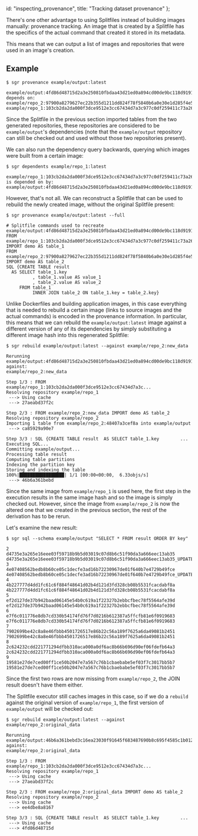   id: "inspecting_provenance",
  title: "Tracking dataset provenance"
};

There's one other advantage to using Splitfiles instead of building
images manually: provenance tracking. An image that is created by a
Splitfile has the specifics of the actual command that created it stored
in its metadata.

This means that we can output a list of images and repositories that
were used in an image's creation.

## Example

```shell-session
$ sgr provenance example/output:latest

example/output:4fd86d48715d2a3e250810fbdaa43d21ed0a894cd00de9bc118d9191e6294741 depends on:
example/repo_2:97900a8279627ec22b355d1211dd824f78f5840b6a0e30e1d285f4e5c6120016
example/repo_1:103cb2da2da000f3dce9512e3cc67434d7a3c977c0df259411c73a2687244706
```

Since the Splitfile in the previous section imported tables from the two
generated repositories, these repositories are considered to be
`example/output`'s dependencies (note that the `example/output`
repository can still be checked out and used without those two
repositories present).

We can also run the dependency query backwards, querying which images were built from
a certain image:

```shell-session
$ sgr dependents example/repo_1:latest

example/repo_1:103cb2da2da000f3dce9512e3cc67434d7a3c977c0df259411c73a2687244706 is depended on by:
example/output:4fd86d48715d2a3e250810fbdaa43d21ed0a894cd00de9bc118d9191e6294741
```

However, that's not all. We can reconstruct a Splitfile that can be
used to rebuild the newly created image, without the original Splitfile
present:

```shell-session
$ sgr provenance example/output:latest --full

# Splitfile commands used to recreate example/output:4fd86d48715d2a3e250810fbdaa43d21ed0a894cd00de9bc118d9191e6294741
FROM example/repo_1:103cb2da2da000f3dce9512e3cc67434d7a3c977c0df259411c73a2687244706 IMPORT demo AS table_1
FROM example/repo_2:97900a8279627ec22b355d1211dd824f78f5840b6a0e30e1d285f4e5c6120016 IMPORT demo AS table_2
SQL {CREATE TABLE result
  AS SELECT table_1.key
          , table_1.value AS value_1
          , table_2.value AS value_2
     FROM table_1
          INNER JOIN table_2 ON table_1.key = table_2.key}
```

Unlike Dockerfiles and building application images, in this case
everything that is needed to rebuild a certain image (links to source
images and the actual commands) is encoded in the provenance
information. In particular, this means that we can rebuild the
`example/output:latest` image against a different version of any of its
dependencies by simply substituting a different image hash into this
regenerated Splitfile:

```shell-session
$ sgr rebuild example/output:latest --against example/repo_2:new_data

Rerunning example/output:4fd86d48715d2a3e250810fbdaa43d21ed0a894cd00de9bc118d9191e6294741 against:
example/repo_2:new_data

Step 1/3 : FROM example/repo_1:103cb2da2da000f3dce9512e3cc67434d7a3c...
Resolving repository example/repo_1
 ---> Using cache
 ---> 27aeabd37f2c

Step 2/3 : FROM example/repo_2:new_data IMPORT demo AS table_2
Resolving repository example/repo_2
Importing 1 table from example/repo_2:48407a3cef8a into example/output
 ---> ca85929a90e7

Step 3/3 : SQL {CREATE TABLE result  AS SELECT table_1.key        ...
Executing SQL...
Committing example/output...
Processing table result
Computing table partitions
Indexing the partition key
Storing and indexing the table
100%|█████████████████| 1/1 [00:00<00:00,  6.33objs/s]
 ---> 46b6a361bebd
```

Since the same image from `example/repo_1` is used here, the first step
in the execution results in the same image hash and so the image is
simply checked out. However, since the image from `example/repo_2` is
now the altered one that we created in the previous section, the rest of
the derivation has to be rerun.

Let's examine the new result:

```shell-session
$ sgr sql --schema example/output "SELECT * FROM result ORDER BY key"

2       d4735e3a265e16eee03f59718b9b5d03019c07d8b6c51f90da3a666eec13ab35        d4735e3a265e16eee03f59718b9b5d03019c07d8b6c51f90da3a666eec13ab35_UPDATED
3       4e07408562bedb8b60ce05c1decfe3ad16b72230967de01f640b7e4729b49fce        4e07408562bedb8b60ce05c1decfe3ad16b72230967de01f640b7e4729b49fce_UPDATED
4       4b227777d4dd1fc61c6f884f48641d02b4d121d3fd328cb08b5531fcacdabf8a        4b227777d4dd1fc61c6f884f48641d02b4d121d3fd328cb08b5531fcacdabf8a
5       ef2d127de37b942baad06145e54b0c619a1f22327b2ebbcfbec78f5564afe39d        ef2d127de37b942baad06145e54b0c619a1f22327b2ebbcfbec78f5564afe39d
6       e7f6c011776e8db7cd330b54174fd76f7d0216b612387a5ffcfb81e6f0919683        e7f6c011776e8db7cd330b54174fd76f7d0216b612387a5ffcfb81e6f0919683
7       7902699be42c8a8e46fbbb4501726517e86b22c56a189f7625a6da49081b2451        7902699be42c8a8e46fbbb4501726517e86b22c56a189f7625a6da49081b2451
8       2c624232cdd221771294dfbb310aca000a0df6ac8b66b696d90ef06fdefb64a3        2c624232cdd221771294dfbb310aca000a0df6ac8b66b696d90ef06fdefb64a3
9       19581e27de7ced00ff1ce50b2047e7a567c76b1cbaebabe5ef03f7c3017bb5b7        19581e27de7ced00ff1ce50b2047e7a567c76b1cbaebabe5ef03f7c3017bb5b7
```

Since the first two rows are now missing from `example/repo_2`, the JOIN
result doesn't have them either.

The Splitfile executor still caches images in this case, so if we do a `rebuild` against
the original version of `example/repo_1`, the first version of
`example/output` will be checked out:

```shell-session
$ sgr rebuild example/output:latest --against example/repo_2:original_data

Rerunning example/output:46b6a361bebd3c16ea23030f91645f683487690b8c695f4585c1b01238ec1d1d against:
example/repo_2:original_data

Step 1/3 : FROM example/repo_1:103cb2da2da000f3dce9512e3cc67434d7a3c...
Resolving repository example/repo_1
 ---> Using cache
 ---> 27aeabd37f2c

Step 2/3 : FROM example/repo_2:original_data IMPORT demo AS table_2
Resolving repository example/repo_2
 ---> Using cache
 ---> ee4dbe8a8167

Step 3/3 : SQL {CREATE TABLE result  AS SELECT table_1.key        ...
 ---> Using cache
 ---> 4fd86d48715d
```